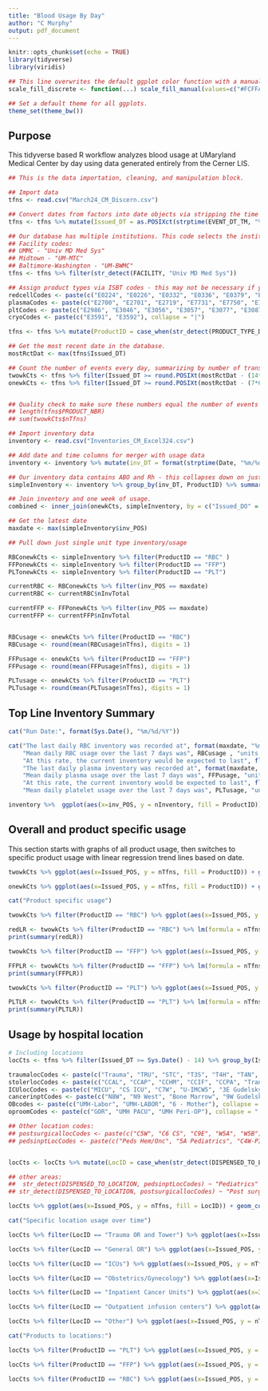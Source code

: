 ---
title: "Blood Usage By Day"
author: "C Murphy"
output: pdf_document
---

```{r setup, include=FALSE}
knitr::opts_chunk$set(echo = TRUE)
library(tidyverse)
library(viridis)

## This line overwrites the default ggplot color function with a manual scale for filling for the 4 products of interest.
scale_fill_discrete <- function(...) scale_fill_manual(values=c("#FCFFA4FF", "#F9C932FF", "#F57A18FF", "#BB3754FF"))

## Set a default theme for all ggplots.
theme_set(theme_bw())


```

## Purpose

This tidyverse based R workflow analyzes blood usage at UMaryland Medical Center by day using data generated entirely from the Cerner LIS.

```{r include = FALSE}
## This is the data importation, cleaning, and manipulation block.

## Import data
tfns <- read.csv("March24_CM_Discern.csv")

## Convert dates from factors into date objects via stripping the time and converting to a POSIXCT
tfns <- tfns %>% mutate(Issued_DT = as.POSIXct(strptime(EVENT_DT_TM, "%m/%d/%Y %H:%M"))) %>% mutate(Issued_DO = format(Issued_DT, "%m/%d/%Y")) %>% mutate(WD = weekdays(Issued_DT))

## Our database has multiple institutions. This code selects the institution of interest.
## Facility codes: 
## UMMC - "Univ MD Med Sys"
## Midtown - "UM-MTC"
## Baltimore-Washington - "UM-BWMC"
tfns <- tfns %>% filter(str_detect(FACILITY, "Univ MD Med Sys"))

## Assign product types via ISBT codes - this may not be necessary if your database comes with products pre-identified.
redcellCodes <- paste(c("E0224", "E0226", "E0332", "E0336", "E0379", "E0382", "E0668", "E0669", "E0685", "E0686", "E5169"), collapse = "|")
plasmaCodes <- paste(c("E2700", "E2701", "E2719", "E7731", "E7750", "E7751", "E7752"), collapse = "|")
pltCodes <- paste(c("E2986", "E3046", "E3056", "E3057", "E3077", "E3087", "E3088", "E3089", "E7002", "E7003", "E7005", "E7006", "E7007", "E7008", "E7012", "E8340", "E8341", "E8342", "E8343"), collapse = "|")
cryoCodes <- paste(c("E3591", "E3592"), collapse = "|")

tfns <- tfns %>% mutate(ProductID = case_when(str_detect(PRODUCT_TYPE_DISPLAY, redcellCodes) ~ "RBC", str_detect(PRODUCT_TYPE_DISPLAY, plasmaCodes) ~ "FFP", str_detect(PRODUCT_TYPE_DISPLAY, pltCodes) ~ "PLT", str_detect(PRODUCT_TYPE_DISPLAY, cryoCodes) ~ "CRYO"))

## Get the most recent date in the database.
mostRctDat <- max(tfns$Issued_DT)

## Count the number of events every day, summarizing by number of transfusions.
twowkCts <- tfns %>% filter(Issued_DT >= round.POSIXt(mostRctDat - (14*60*60*24), units = "days")) %>% group_by(Issued_DO, ProductID) %>% summarise(nTfns = length(PRODUCT_NBR))  %>% mutate(Issued_POS = as.POSIXct(strptime(Issued_DO, "%m/%d/%Y")))
onewkCts <- tfns %>% filter(Issued_DT >= round.POSIXt(mostRctDat - (7*60*60*24), units = "days")) %>% group_by(Issued_DO, ProductID) %>% summarise(nTfns = length(PRODUCT_NBR)) %>% mutate(Issued_POS = as.POSIXct(strptime(Issued_DO, "%m/%d/%Y")))


## Quality check to make sure these numbers equal the number of events in the tfns file - perform 
## length(tfns$PRODUCT_NBR)
## sum(twowkCts$nTfns)

## Import inventory data
inventory <- read.csv("Inventories_CM_Excel324.csv")

## Add date and time columns for merger with usage data
inventory <- inventory %>% mutate(inv_DT = format(strptime(Date, "%m/%d/%Y"), "%m/%d/%Y")) %>% mutate(ProductID = as.character(ProductID)) %>% mutate(inv_POS = as.POSIXct(strptime(inv_DT, "%m/%d/%Y")))

## Our inventory data contains ABO and Rh - this collapses down on just RBC, FFP, PLT and CRYO.
simpleInventory <- inventory %>% group_by(inv_DT, ProductID) %>% summarise(nInvTotal = sum(nInventory)) %>% mutate(inv_POS = as.POSIXct(strptime(inv_DT, "%m/%d/%Y")))

## Join inventory and one week of usage.
combined <- inner_join(onewkCts, simpleInventory, by = c("Issued_DO" = "inv_DT", "ProductID" = "ProductID"))

## Get the latest date
maxdate <- max(simpleInventory$inv_POS)

## Pull down just single unit type inventory/usage

RBConewkCts <- simpleInventory %>% filter(ProductID == "RBC" )
FFPonewkCts <- simpleInventory %>% filter(ProductID == "FFP")
PLTonewkCts <- simpleInventory %>% filter(ProductID == "PLT")

currentRBC <- RBConewkCts %>% filter(inv_POS == maxdate)
currentRBC <- currentRBC$nInvTotal

currentFFP <- FFPonewkCts %>% filter(inv_POS == maxdate)
currentFFP <- currentFFP$nInvTotal


RBCusage <- onewkCts %>% filter(ProductID == "RBC")
RBCusage <- round(mean(RBCusage$nTfns), digits = 1)

FFPusage <- onewkCts %>% filter(ProductID == "FFP")
FFPusage <- round(mean(FFPusage$nTfns), digits = 1)

PLTusage <- onewkCts %>% filter(ProductID == "PLT")
PLTusage <- round(mean(PLTusage$nTfns), digits = 1)


```

## Top Line Inventory Summary

```{r echo = FALSE}

cat("Run Date:", format(Sys.Date(), "%m/%d/%Y"))

cat("The last daily RBC inventory was recorded at", format(maxdate, "%m/%d/%Y"), "and was", currentRBC, "units. \n",
    "Mean daily RBC usage over the last 7 days was", RBCusage , "units.\n",
    "At this rate, the current inventory would be expected to last", floor(currentRBC/RBCusage), "days without replenishment.\n",
    "The last daily plasma inventory was recorded at", format(maxdate, "%m/%d/%Y"), "and was", currentFFP, "units.\n",
    "Mean daily plasma usage over the last 7 days was", FFPusage, "units.\n",
    "At this rate, the current inventory would be expected to last", floor(currentFFP/FFPusage), "days without replenishment.\n",
    "Mean daily platelet usage over the last 7 days was", PLTusage, "units.")

inventory %>%  ggplot(aes(x=inv_POS, y = nInventory, fill = ProductID)) + geom_col() + labs(title = "Inventory", x = "Date", y = "# products in inventory") + scale_fill_viridis(discrete = TRUE, begin = 1, end = 0)

```


## Overall and product specific usage

This section starts with graphs of all product usage, then switches to specific product usage with linear regression trend lines based on date. 

```{r echo = FALSE}

twowkCts %>% ggplot(aes(x=Issued_POS, y = nTfns, fill = ProductID)) + geom_col() + labs(title = "Last 2 weeks", x = "Date", y = "# products transfused")

onewkCts %>% ggplot(aes(x=Issued_POS, y = nTfns, fill = ProductID)) + geom_col() + labs(title = "Last 1 week", x = "Date", y = "# products transfused")

cat("Product specific usage")

twowkCts %>% filter(ProductID == "RBC") %>% ggplot(aes(x=Issued_POS, y = nTfns)) + geom_col(fill = "#BB3754FF") + labs(title = "RBCs", x = "Date", y = "# products transfused") + geom_smooth(method = "lm", se = FALSE)

redLR <- twowkCts %>% filter(ProductID == "RBC") %>% lm(formula = nTfns ~ Issued_POS)
print(summary(redLR))

twowkCts %>% filter(ProductID == "FFP") %>% ggplot(aes(x=Issued_POS, y = nTfns)) + geom_col(fill = "#F9C932FF") + labs(title = "Plasma", x = "Date", y = "# products transfused") + geom_smooth(method = "lm", se = FALSE)

FFPLR <- twowkCts %>% filter(ProductID == "FFP") %>% lm(formula = nTfns ~ Issued_POS)
print(summary(FFPLR))

twowkCts %>% filter(ProductID == "PLT") %>% ggplot(aes(x=Issued_POS, y = nTfns)) + geom_col(fill = "#F57A18FF") + labs(title = "Platelets", x = "Date", y = "# products transfused") + geom_smooth(method = "lm", se = FALSE)

PLTLR <- twowkCts %>% filter(ProductID == "PLT") %>% lm(formula = nTfns ~ Issued_POS)
print(summary(PLTLR))


```

## Usage by hospital location
```{r echo = FALSE}
# Including locations
locCts <- tfns %>% filter(Issued_DT >= Sys.Date() - 14) %>% group_by(Issued_DO, ProductID, DISPENSED_TO_LOCATION) %>% summarise(nTfns = length(PRODUCT_NBR))  %>% mutate(Issued_POS = as.POSIXct(strptime(Issued_DO, "%m/%d/%Y")))

traumalocCodes <- paste(c("Trauma", "TRU", "STC", "T3S", "T4H", "T4N", "T4S", "T5N", "T5S", "T6M", "T6N"), collapse = "|")
stolerlocCodes <- paste(c("CCAL", "CCAP", "CCHM", "CCIF", "CCPA", "Transplant Infu", "PEDS-INFUSION"), collapse = "|")
ICUlocCodes <- paste(c("MICU", "CS ICU", "C7W", "U-IMCW5", "3E Gudelsky", "3W Gudelsky", "4E Gudelsky", "CCR T6"), collapse = "|")
cancerinptCodes <- paste(c("N8W", "N9 West", "Bone Marrow", "9W Gudelsky"), collapse = "|")
OBcodes <- paste(c("UMH-Labor", "UMH-LABOR", "6 - Mother"), collapse = "|")
oproomCodes <- paste(c("GOR", "UMH PACU", "UMH Peri-OP"), collapse = "|")

## Other location codes:
## postsurgicallocCodes <- paste(c("C5W", "C6 CS", "C9E", "W5A", "W5B"), collapse = "|")
## pedsinptLocCodes <- paste(c("Peds Hem/Onc", "5A Pediatrics", "C4W-PICU", "N4-NICU"), collapse = "|")


locCts <- locCts %>% mutate(LocID = case_when(str_detect(DISPENSED_TO_LOCATION, traumalocCodes) ~ "Trauma OR and Tower", str_detect(DISPENSED_TO_LOCATION, stolerlocCodes) ~ "Outpatient infusion centers", str_detect(DISPENSED_TO_LOCATION, oproomCodes) ~ "General OR", str_detect(DISPENSED_TO_LOCATION, cancerinptCodes) ~ "Inpatient Cancer Units",  str_detect(DISPENSED_TO_LOCATION, ICUlocCodes) ~ "ICUs",  str_detect(DISPENSED_TO_LOCATION, OBcodes) ~ "Obstetrics/Gynecology", TRUE ~ "Other"))

## other areas:
##  str_detect(DISPENSED_TO_LOCATION, pedsinptLocCodes) ~ "Pediatrics"
## str_detect(DISPENSED_TO_LOCATION, postsurgicallocCodes) ~ "Post surgery floors"

locCts %>% ggplot(aes(x=Issued_POS, y = nTfns, fill = LocID)) + geom_col() + labs(title = "Last 2 weeks", x = "Date", y = "# products transfused") + scale_fill_viridis_d(option = "plasma")

cat("Specific location usage over time")

locCts %>% filter(LocID == "Trauma OR and Tower") %>% ggplot(aes(x=Issued_POS, y = nTfns, fill = DISPENSED_TO_LOCATION)) + geom_col() + labs(title = "Trauma ORs and Tower", x = "Date", y = "# products transfused") + scale_fill_viridis_d(option = "plasma")

locCts %>% filter(LocID == "General OR") %>% ggplot(aes(x=Issued_POS, y = nTfns, fill = DISPENSED_TO_LOCATION)) + geom_col() + labs(title = "General ORs", x = "Date", y = "# products transfused") + scale_fill_viridis_d(option = "plasma")

locCts %>% filter(LocID == "ICUs") %>% ggplot(aes(x=Issued_POS, y = nTfns, fill = DISPENSED_TO_LOCATION)) + geom_col() + labs(title = "ICUs", x = "Date", y = "# products transfused") + scale_fill_viridis_d(option = "plasma")

locCts %>% filter(LocID == "Obstetrics/Gynecology") %>% ggplot(aes(x=Issued_POS, y = nTfns, fill = DISPENSED_TO_LOCATION)) + geom_col() + labs(title = "Obstetrics/Gynecology", x = "Date", y = "# products transfused") + scale_fill_viridis_d(option = "plasma")

locCts %>% filter(LocID == "Inpatient Cancer Units") %>% ggplot(aes(x=Issued_POS, y = nTfns, fill = DISPENSED_TO_LOCATION)) + geom_col() + labs(title = "Inpatient Cancer Units", x = "Date", y = "# products transfused") + scale_fill_viridis_d(option = "plasma")

locCts %>% filter(LocID == "Outpatient infusion centers") %>% ggplot(aes(x=Issued_POS, y = nTfns, fill = DISPENSED_TO_LOCATION)) + geom_col() + labs(title = "Outpatient infusion centers", x = "Date", y = "# products transfused") + scale_fill_viridis_d(option = "plasma")

locCts %>% filter(LocID == "Other") %>% ggplot(aes(x=Issued_POS, y = nTfns, fill = DISPENSED_TO_LOCATION)) + geom_col() + labs(title = "Other locations", x = "Date", y = "# products transfused") + scale_fill_viridis_d(option = "plasma")

cat("Products to locations:")

locCts %>% filter(ProductID == "PLT") %>% ggplot(aes(x=Issued_POS, y = nTfns, fill = LocID)) + geom_col() + labs(title = "Platelets", x = "Date", y = "# products transfused") + scale_fill_viridis_d(option = "plasma")

locCts %>% filter(ProductID == "FFP") %>% ggplot(aes(x=Issued_POS, y = nTfns, fill = LocID)) + geom_col() + labs(title = "Plasma", x = "Date", y = "# products transfused") + scale_fill_viridis_d(option = "plasma")

locCts %>% filter(ProductID == "RBC") %>% ggplot(aes(x=Issued_POS, y = nTfns, fill = LocID)) + geom_col() + labs(title = "RBCs", x = "Date", y = "# products transfused") + scale_fill_viridis_d(option = "plasma")


```

